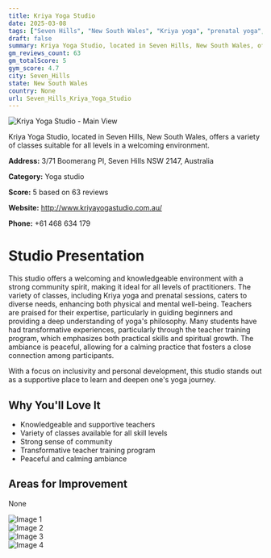 ```yaml
---
title: Kriya Yoga Studio
date: 2025-03-08
tags: ["Seven Hills", "New South Wales", "Kriya yoga", "prenatal yoga", "yin yoga", "welcoming", "community-focused", "Seven Hills"]  
draft: false
summary: Kriya Yoga Studio, located in Seven Hills, New South Wales, offers a variety of classes suitable for all levels in a welcoming environment.
gm_reviews_count: 63
gm_totalScore: 5
gym_score: 4.7
city: Seven_Hills
state: New South Wales
country: None
url: Seven_Hills_Kriya_Yoga_Studio
---
```


<div className="aspect-[16/9] relative my-8">
  <img 
    src="https://lh5.googleusercontent.com/p/AF1QipMCWxKtywskucnT1KKg2ixh4l8p4CJ-hlDoAjyH=w1920-h1080-k-no"
    alt="Kriya Yoga Studio - Main View"
    className="object-cover absolute inset-0 w-full h-full rounded-lg"
  />
</div>

Kriya Yoga Studio, located in Seven Hills, New South Wales, offers a variety of classes suitable for all levels in a welcoming environment.

**Address:** 3/71 Boomerang Pl, Seven Hills NSW 2147, Australia

**Category:** Yoga studio

**Score:** 5 based on 63 reviews

**Website:** http://www.kriyayogastudio.com.au/

**Phone:** +61 468 634 179

# Studio Presentation

This studio offers a welcoming and knowledgeable environment with a strong community spirit, making it ideal for all levels of practitioners. The variety of classes, including Kriya yoga and prenatal sessions, caters to diverse needs, enhancing both physical and mental well-being. Teachers are praised for their expertise, particularly in guiding beginners and providing a deep understanding of yoga's philosophy. Many students have had transformative experiences, particularly through the teacher training program, which emphasizes both practical skills and spiritual growth. The ambiance is peaceful, allowing for a calming practice that fosters a close connection among participants.

With a focus on inclusivity and personal development, this studio stands out as a supportive place to learn and deepen one's yoga journey.

## Why You'll Love It

- Knowledgeable and supportive teachers
- Variety of classes available for all skill levels
- Strong sense of community
- Transformative teacher training program
- Peaceful and calming ambiance

## Areas for Improvement

None

<div className="grid grid-cols-1 xl:grid-cols-2 gap-4 my-8">
<div className="aspect-[4/3] relative"><img src="https://lh3.googleusercontent.com/p/AF1QipN66bgTuNZVFMYE7-IrQ4YHTo1wd-tq4hS7W725=w1920-h1080-k-no" alt="Image 1" className="object-cover absolute inset-0 w-full h-full rounded-lg" /></div>
<div className="aspect-[4/3] relative"><img src="https://lh5.googleusercontent.com/p/AF1QipMjVtCTPDqpPNdCt9HprJal9c-L75kDuhb9i-fj=w1920-h1080-k-no" alt="Image 2" className="object-cover absolute inset-0 w-full h-full rounded-lg" /></div>
<div className="aspect-[4/3] relative"><img src="https://lh5.googleusercontent.com/p/AF1QipNL3ZuUQwrn4OcpvrB6c9l1EEaV2TWd4_sj9yOB=w1920-h1080-k-no" alt="Image 3" className="object-cover absolute inset-0 w-full h-full rounded-lg" /></div>
<div className="aspect-[4/3] relative"><img src="https://lh5.googleusercontent.com/p/AF1QipPQ_TToO6Py9NmpPBLeJUqLnPL88uKreLj8XAD-=w1920-h1080-k-no" alt="Image 4" className="object-cover absolute inset-0 w-full h-full rounded-lg" /></div>
</div>